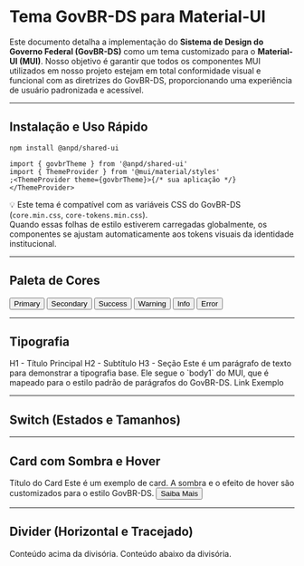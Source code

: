 
# Tema GovBR-DS para Material-UI

Este documento detalha a implementação do **Sistema de Design do Governo Federal (GovBR-DS)** como
um tema customizado para o **Material-UI (MUI)**. Nosso objetivo é garantir que todos os
componentes MUI utilizados em nosso projeto estejam em total conformidade visual e funcional com
as diretrizes do GovBR-DS, proporcionando uma experiência de usuário padronizada e acessível.

---

## Instalação e Uso Rápido

```
npm install @anpd/shared-ui
```

```tsx
import { govbrTheme } from '@anpd/shared-ui'
import { ThemeProvider } from '@mui/material/styles'
;<ThemeProvider theme={govbrTheme}>{/* sua aplicação */}</ThemeProvider>
```

💡 Este tema é compatível com as variáveis CSS do GovBR-DS (`core.min.css`, `core-tokens.min.css`).  
Quando essas folhas de estilo estiverem carregadas globalmente, os componentes se ajustam automaticamente aos tokens visuais da identidade institucional.

---

## Paleta de Cores

<GovbrPreview>
  <Button variant="contained" color="primary" sx={{ mr: 2 }}>
    Primary
  </Button>
  <Button variant="contained" color="secondary" sx={{ mr: 2 }}>
    Secondary
  </Button>
  <Button variant="contained" color="success" sx={{ mr: 2 }}>
    Success
  </Button>
  <Button variant="contained" color="warning" sx={{ mr: 2 }}>
    Warning
  </Button>
  <Button variant="contained" color="info" sx={{ mr: 2 }}>
    Info
  </Button>
  <Button variant="contained" color="error">
    Error
  </Button>
</GovbrPreview>

---

## Tipografia

<GovbrPreview>
  <Typography variant="h1" gutterBottom>
    H1 - Título Principal
  </Typography>
  <Typography variant="h2" gutterBottom>
    H2 - Subtítulo
  </Typography>
  <Typography variant="h3" gutterBottom>
    H3 - Seção
  </Typography>
  <Typography variant="body1" gutterBottom>
    Este é um parágrafo de texto para demonstrar a tipografia base. Ele segue o `body1` do MUI, que
    é mapeado para o estilo padrão de parágrafos do GovBR-DS.
  </Typography>
  <Link href="#" variant="body1">
    Link Exemplo
  </Link>
</GovbrPreview>

---

## Switch (Estados e Tamanhos)

<GovbrPreview>
  <Switch defaultChecked sx={{ mr: 2 }} />
  <Switch sx={{ mr: 2 }} />
  <Switch size="small" defaultChecked sx={{ mr: 2 }} />
  <Switch size="large" sx={{ mr: 2 }} />
  <Switch disabled defaultChecked />
</GovbrPreview>

---

## Card com Sombra e Hover

<GovbrPreview>
  <Card
    sx={{
      p: 3,
      maxWidth: 300,
      '&:hover': {
        backgroundImage: 'linear-gradient(rgba(51,51,51,0.16),rgba(51,51,51,0.16))',
      },
    }}
  >
    <Typography variant="h5" sx={{ mb: 1 }}>
      Título do Card
    </Typography>
    <Typography variant="body1">
      Este é um exemplo de card. A sombra e o efeito de hover são customizados para o estilo
      GovBR-DS.
    </Typography>
    <Button variant="outlined" sx={{ mt: 2 }}>
      Saiba Mais
    </Button>
  </Card>
</GovbrPreview>

---

## Divider (Horizontal e Tracejado)

<GovbrPreview>
  <Typography variant="body1">Conteúdo acima da divisória.</Typography>
  <Divider sx={{ my: 2 }} />
  <Typography variant="body1">Conteúdo abaixo da divisória.</Typography>
  <Divider sx={{ my: 2 }} variant="fullWidth" />
</GovbrPreview>

